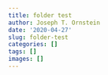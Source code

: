 ```yaml
---
title: folder test
author: Joseph T. Ornstein
date: '2020-04-27'
slug: folder-test
categories: []
tags: []
images: []
---
```

